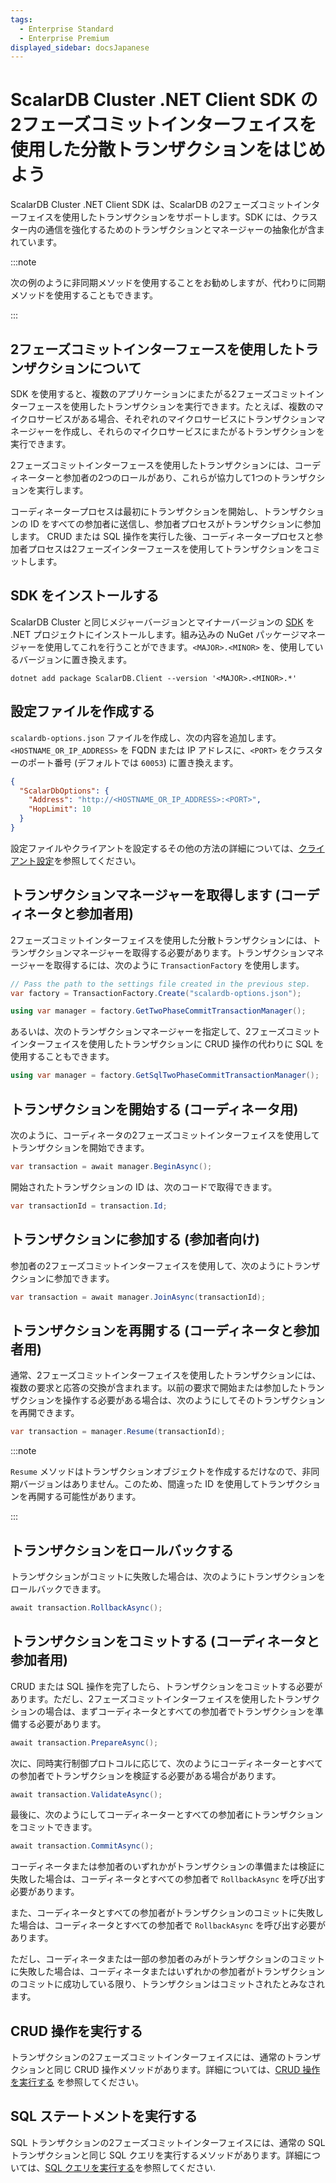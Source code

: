 ```yaml
---
tags:
  - Enterprise Standard
  - Enterprise Premium
displayed_sidebar: docsJapanese
---
```


# ScalarDB Cluster .NET Client SDK の2フェーズコミットインターフェイスを使用した分散トランザクションをはじめよう


<TranslationBanner />

ScalarDB Cluster .NET Client SDK は、ScalarDB の2フェーズコミットインターフェイスを使用したトランザクションをサポートします。SDK には、クラスター内の通信を強化するためのトランザクションとマネージャーの抽象化が含まれています。

:::note

次の例のように非同期メソッドを使用することをお勧めしますが、代わりに同期メソッドを使用することもできます。

:::

## 2フェーズコミットインターフェースを使用したトランザクションについて

SDK を使用すると、複数のアプリケーションにまたがる2フェーズコミットインターフェースを使用したトランザクションを実行できます。たとえば、複数のマイクロサービスがある場合、それぞれのマイクロサービスにトランザクションマネージャーを作成し、それらのマイクロサービスにまたがるトランザクションを実行できます。

2フェーズコミットインターフェースを使用したトランザクションには、コーディネーターと参加者の2つのロールがあり、これらが協力して1つのトランザクションを実行します。

コーディネータープロセスは最初にトランザクションを開始し、トランザクションの ID をすべての参加者に送信し、参加者プロセスがトランザクションに参加します。 CRUD または SQL 操作を実行した後、コーディネータープロセスと参加者プロセスは2フェーズインターフェースを使用してトランザクションをコミットします。

## SDK をインストールする

ScalarDB Cluster と同じメジャーバージョンとマイナーバージョンの [SDK](https://www.nuget.org/packages/ScalarDB.Client) を .NET プロジェクトにインストールします。組み込みの NuGet パッケージマネージャーを使用してこれを行うことができます。`<MAJOR>.<MINOR>` を、使用しているバージョンに置き換えます。

```console
dotnet add package ScalarDB.Client --version '<MAJOR>.<MINOR>.*'
```

## 設定ファイルを作成する

`scalardb-options.json` ファイルを作成し、次の内容を追加します。`<HOSTNAME_OR_IP_ADDRESS>` を FQDN または IP アドレスに、`<PORT>` をクラスターのポート番号 (デフォルトでは `60053`) に置き換えます。

```json
{
  "ScalarDbOptions": {
    "Address": "http://<HOSTNAME_OR_IP_ADDRESS>:<PORT>",
    "HopLimit": 10
  }
}
```

設定ファイルやクライアントを設定するその他の方法の詳細については、[クライアント設定](common-reference.mdx#クライアント設定)を参照してください。

## トランザクションマネージャーを取得します (コーディネータと参加者用)

2フェーズコミットインターフェイスを使用した分散トランザクションには、トランザクションマネージャーを取得する必要があります。トランザクションマネージャーを取得するには、次のように `TransactionFactory` を使用します。

```c#
// Pass the path to the settings file created in the previous step.
var factory = TransactionFactory.Create("scalardb-options.json");

using var manager = factory.GetTwoPhaseCommitTransactionManager();
```

あるいは、次のトランザクションマネージャーを指定して、2フェーズコミットインターフェイスを使用したトランザクションに CRUD 操作の代わりに SQL を使用することもできます。

```c#
using var manager = factory.GetSqlTwoPhaseCommitTransactionManager();
```

## トランザクションを開始する (コーディネータ用)

次のように、コーディネータの2フェーズコミットインターフェイスを使用してトランザクションを開始できます。

```c#
var transaction = await manager.BeginAsync();
```

開始されたトランザクションの ID は、次のコードで取得できます。

```c#
var transactionId = transaction.Id;
```

## トランザクションに参加する (参加者向け)

参加者の2フェーズコミットインターフェイスを使用して、次のようにトランザクションに参加できます。

```c#
var transaction = await manager.JoinAsync(transactionId);
```

## トランザクションを再開する (コーディネータと参加者用)

通常、2フェーズコミットインターフェイスを使用したトランザクションには、複数の要求と応答の交換が含まれます。以前の要求で開始または参加したトランザクションを操作する必要がある場合は、次のようにしてそのトランザクションを再開できます。

```c#
var transaction = manager.Resume(transactionId);
```

:::note

`Resume` メソッドはトランザクションオブジェクトを作成するだけなので、非同期バージョンはありません。このため、間違った ID を使用してトランザクションを再開する可能性があります。

:::

## トランザクションをロールバックする

トランザクションがコミットに失敗した場合は、次のようにトランザクションをロールバックできます。

```c#
await transaction.RollbackAsync();
```

## トランザクションをコミットする (コーディネータと参加者用)

CRUD または SQL 操作を完了したら、トランザクションをコミットする必要があります。ただし、2フェーズコミットインターフェイスを使用したトランザクションの場合は、まずコーディネータとすべての参加者でトランザクションを準備する必要があります。

```c#
await transaction.PrepareAsync();
```

次に、同時実行制御プロトコルに応じて、次のようにコーディネーターとすべての参加者でトランザクションを検証する必要がある場合があります。

```c#
await transaction.ValidateAsync();
```

最後に、次のようにしてコーディネーターとすべての参加者にトランザクションをコミットできます。

```c#
await transaction.CommitAsync();
```

コーディネータまたは参加者のいずれかがトランザクションの準備または検証に失敗した場合は、コーディネータとすべての参加者で `RollbackAsync` を呼び出す必要があります。

また、コーディネータとすべての参加者がトランザクションのコミットに失敗した場合は、コーディネータとすべての参加者で `RollbackAsync` を呼び出す必要があります。

ただし、コーディネータまたは一部の参加者のみがトランザクションのコミットに失敗した場合は、コーディネータまたはいずれかの参加者がトランザクションのコミットに成功している限り、トランザクションはコミットされたとみなされます。

## CRUD 操作を実行する

トランザクションの2フェーズコミットインターフェイスには、通常のトランザクションと同じ CRUD 操作メソッドがあります。詳細については、[CRUD 操作を実行する](getting-started-with-distributed-transactions.mdx#crud-操作を実行する) を参照してください。

## SQL ステートメントを実行する

SQL トランザクションの2フェーズコミットインターフェイスには、通常の SQL トランザクションと同じ SQL クエリを実行するメソッドがあります。詳細については、[SQL クエリを実行する](getting-started-with-distributed-sql-transactions.mdx#sql-クエリを実行する)を参照してください.
